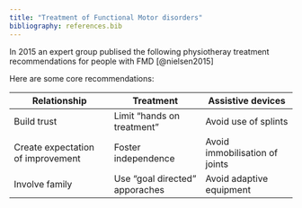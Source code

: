 ```yaml
---
title: "Treatment of Functional Motor disorders"
bibliography: references.bib
---
```


In 2015 an expert group publised the following physiotheray treatment recommendations for people with FMD [@nielsen2015]

Here are some core recommendations:

| Relationship                      | Treatment                      | Assistive devices              |
|-----------------------------------|--------------------------------|--------------------------------|
| Build trust                       | Limit "hands on treatment"     | Avoid use of splints           |
| Create expectation of improvement | Foster independence            | Avoid immobilisation of joints |
| Involve family                    | Use "goal directed" apporaches | Avoid adaptive equipment       |
